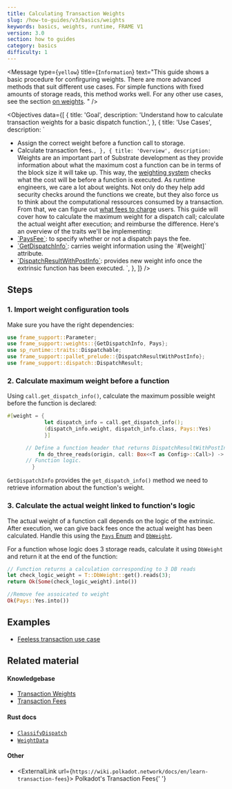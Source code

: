 ```yaml
---
title: Calculating Transaction Weights
slug: /how-to-guides/v3/basics/weights
keywords: basics, weights, runtime, FRAME V1
version: 3.0
section: how to guides
category: basics
difficulty: 1
---
```


<Message
  type={`yellow`}
  title={`Information`}
  text="This guide shows a basic procedure for confirguring weights. There are more
    advanced methods that suit different use cases. For simple functions with fixed amounts
    of storage reads, this method works well. For any other use cases, see the section 
    [on weights](../../weights/calculate-fees).
    "
/>

<Objectives
  data={[
    {
      title: 'Goal',
      description: 'Understand how to calculate transaction weights for a basic dispatch function.',
    },
    {
      title: 'Use Cases',
      description: `
- Assign the correct weight before a function call to storage.
- Calculate transaction fees.`,
    },
    {
      title: 'Overview',
      description: `Weights are an important part of Substrate development as they provide information about what the maximum cost a function can 
        be in terms of the block size it will take up. This way, the [weighting system](/v3/concepts/weight) 
        checks what the cost will be before 
        a function is executed. As runtime engineers, we care a lot about weights. Not only do they help add security checks around the 
        functions we create, but they also force us to think about the computational ressources consumed by a transaction. From that, we 
        can figure out [what fees to charge](/v3/runtime/weights-and-fees) users.
        This guide will cover how to calculate the maximum weight for a dispatch call; calculate the actual weight after execution; and
        reimburse the difference.
        Here's an overview of the traits we'll be implementing:
- [\`PaysFee\`](/rustdocs/latest/frame_support/weights/trait.PaysFee.html): to specify whether or not a dispatch pays the fee.
- [\`GetDispatchInfo\`](/rustdocs/latest/frame_support/weights/trait.GetDispatchInfo.html): carries weight information using the \`#[weight]\` attribute.
- [\`DispatchResultWithPostInfo\`](/rustdocs/latest/frame_support/dispatch/type.DispatchResultWithPostInfo.html): provides new weight info once the extrinsic function has been executed.
	    `,
    },
  ]}
/>

## Steps

### 1. Import weight configuration tools

Make sure you have the right dependencies:

```rust
use frame_support::Parameter;
use frame_support::weights::{GetDispatchInfo, Pays};
use sp_runtime::traits::Dispatchable;
use frame_support::pallet_prelude::{DispatchResultWithPostInfo};
use frame_support::dispatch::DispatchResult;
```

### 2. Calculate maximum weight before a function

Using `call.get_dispatch_info()`, calculate the maximum possible weight before the function is declared:

```rust
#[weight = {
			let dispatch_info = call.get_dispatch_info();
			(dispatch_info.weight, dispatch_info.class, Pays::Yes)
            }]

      // Define a function header that returns DispatchResultWithPostInfo.
		  fn do_three_reads(origin, call: Box<<T as Config>::Call>) -> DispatchResultWithPostInfo {
      // Function logic.
        }
```

`GetDispatchInfo` provides the `get_dispatch_info()` method we need to retrieve information about the function's weight.

### 3. Calculate the actual weight linked to function's logic

The actual weight of a function call depends on the logic of the extrinsic. After execution, we can give back fees once the actual weight has been calculated. Handle this using the [`Pays` Enum][pays-rustdocs] and [`DbWeight`][dbweight-rustdocs].

For a function whose logic does 3 storage reads, calculate it using `DbWeight` and return it at the end of the function:

```rust
// Function returns a calculation corresponding to 3 DB reads
let check_logic_weight = T::DbWeight::get().reads(3);
return Ok(Some(check_logic_weight).into())

//Remove fee assoicated to weight
Ok(Pays::Yes.into())
```

## Examples

- [Feeless transaction use case](https://github.com/shawntabrizi/substrate-feeless-token-factory#user-story)

## Related material

#### Knowledgebase

- [Transaction Weights](/v3/concepts/weight)
- [Transaction Fees](/v3/runtime/weights-and-fees)

#### Rust docs

- [`ClassifyDispatch`](/rustdocs/latest/frame_support/weights/trait.ClassifyDispatch.html)
- [`WeightData`](/rustdocs/latest/frame_support/weights/trait.WeighData.html)

#### Other

- <ExternalLink url={`https://wiki.polkadot.network/docs/en/learn-transaction-fees`}>
    Polkadot's Transaction Fees{' '}
  </ExternalLink>

[pays-rustdocs]: /rustdocs/latest/frame_support/weights/enum.Pays.html
[dbweight-rustdocs]: /rustdocs/latest/frame_system/pallet/trait.Config.html#associatedtype.DbWeight
